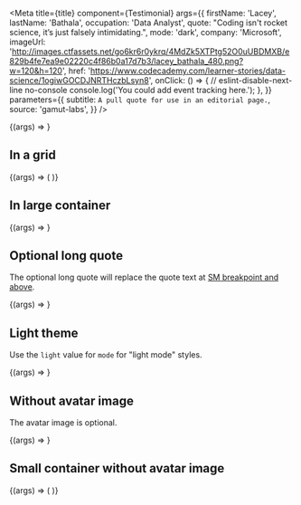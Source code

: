 
<Meta
  title={title}
  component={Testimonial}
  args={{
    firstName: 'Lacey',
    lastName: 'Bathala',
    occupation: 'Data Analyst',
    quote: "Coding isn't rocket science, it’s just falsely intimidating.",
    mode: 'dark',
    company: 'Microsoft',
    imageUrl:
      'http://images.ctfassets.net/go6kr6r0ykrq/4MdZk5XTPtg52O0uUBDMXB/e829b4fe7ea9e02220c4f86b0a17d7b3/lacey_bathala_480.png?w=120&h=120',
    href:
      'https://www.codecademy.com/learner-stories/data-science/1ogiwGOCDJNRTHczbLsyn8',
    onClick: () => {
      // eslint-disable-next-line no-console
      console.log('You could add event tracking here.');
    },
  }}
  parameters={{
    subtitle: `A pull quote for use in an editorial page.`,
    source: 'gamut-labs',
  }}
/>

<Canvas withSource="open">
  <Story name="Testimonial">{(args) => <Testimonial {...args} />}</Story>
</Canvas>

<PropsTable story="Testimonial" />

## In a grid

<Canvas withSource="closed">
  <Story name="In a grid">
    {(args) => (
      <GridBox
        rowGap={32}
        columnGap={32}
        gridTemplateColumns={{ base: '1fr', sm: '1fr 1fr' }}
      >
        <Testimonial {...args} />
        <Testimonial {...args} imageUrl="" />
        <Testimonial {...args} mode="light" />
      </GridBox>
    )}
  </Story>
</Canvas>

## In large container

<Canvas withSource="closed">
  <Story name="In large container">{(args) => <Testimonial {...args} />}</Story>
</Canvas>

## Optional long quote

The optional long quote will replace the quote text at [SM breakpoint and above](?path=/docs/foundations-theme--breakpoints).

<Canvas withSource="closed">
  <Story
    name="Optional long quote"
    args={{
      longQuote:
        'If it weren’t for Codecademy, I’d probably be in my old job. Codecademy enabled me to learn quick lessons between calls, on my lunch break, while multitasking. It was fun and easy and I went from 0 coding skills to a promotion within 6 months.',
    }}
  >
    {(args) => <Testimonial {...args} />}
  </Story>
</Canvas>

## Light theme

Use the `light` value for `mode` for "light mode" styles.

<Canvas withSource="closed">
  <Story name="Light theme" args={{ mode: 'light' }}>
    {(args) => <Testimonial {...args} />}
  </Story>
</Canvas>

## Without avatar image

The avatar image is optional.

<Canvas withSource="closed">
  <Story
    name="Without avatar image"
    args={{
      imageUrl: '',
      longQuote:
        'If it weren’t for Codecademy, I’d probably be in my old job. Codecademy enabled me to learn quick lessons between calls, on my lunch break, while multitasking. It was fun and easy and I went from 0 coding skills to a promotion within 6 months.',
    }}
  >
    {(args) => <Testimonial {...args} />}
  </Story>
</Canvas>

## Small container without avatar image

<Canvas withSource="closed">
  <Story name="Small container without avatar image" args={{ imageUrl: '' }}>
    {(args) => (
      <Box maxWidth={400}>
        <Testimonial {...args} />
      </Box>
    )}
  </Story>
</Canvas>
